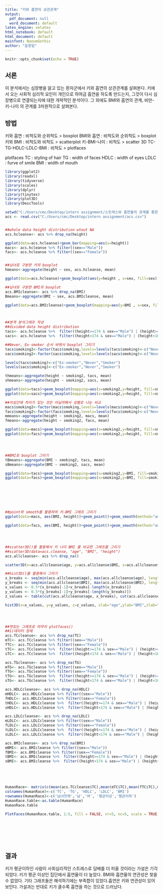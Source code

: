 ---
title: "키와 흡연의 상관관계"
output:
  pdf_document: null
  word_document: default
latex_engine: xelatex
html_notebook: default
html_document: default
mainfont: NanumGothic
author: "윤창일"
---

```{r setup, include=FALSE}
knitr::opts_chunk$set(echo = TRUE)
```
## 서론
이 분석에서는 심장병을 앓고 있는 환자군에서 키와 흡연의 상관관계를 살펴본다. 키에서 오는 사회적 심리적 요인이 개인으로 하여금 흡연을 하도록 만드는지, 그것이 다시 심장병으로 연결되는지에 대한 개략적인 분석이다. 그 외에도 BMI와 흡연의 관계, 비만-키-나이 의 관계를 3차원적으로 살펴본다.

## 방법
키와 흡연 : 비척도와 순위척도 > boxplot
BMI와 흡연 : 비척도와 순위척도 > boxplot
키와 BMI : 비척도와 비척도 > scatterplot
키-BMI-나이 : 비척도 > scatter 3D
TC-TG-HDLC-LDLC-BMI : 비척도 > plotfaces



plotfaces
TC : styling of hair
TG : width of faces
HDLC : width of eyes
LDLC : furve of smile
BMI : width of mouth




```{r}
library(ggplot2)
library(readxl)
library(tidyverse)
library(scales)
library(dplyr)
library(tinytex)
library(plot3D)
library(DescTools)

setwd("C:/Users/cmc/Desktop/intern assignment/스트레스와 흡연율의 관계를 통한 키와 스트레스의 상관관계")
acs <- read.csv("C:/Users/cmc/Desktop/intern assignment/acs.csv")


##whole data height distribution wtout NA
acs.hcleanse<- acs %>% drop_na(height)

ggplot(data=acs.hcleanse)+geom_bar(mapping=aes(x=height))
macs<- acs.hcleanse %>% filter((sex=="Male"))
facs<- acs.hcleanse %>% filter((sex=="Female"))


##남녀로 구분한 키의 boxplot
hmeans<-aggregate(height ~ sex, acs.hcleanse, mean)

ggplot(data=acs.hcleanse)+geom_boxplot(aes(y=height , x=sex, fill=sex))+stat_summary(aes(sex,height), fun.y=mean, colour="darkred", geom="point",shape=18, size=3, show.legend = TRUE) + geom_text(data = hmeans, aes(x=sex, label = height,  y = height - 1.2))

##남녀로 구분한 BMI의 boxplot
acs.BMIcleanse<- acs %>% drop_na(BMI)
Bmeans<-aggregate(BMI ~ sex, acs.BMIcleanse, mean)

ggplot(data=acs.BMIcleanse)+geom_boxplot(mapping=aes(y=BMI , x=sex, fill=sex))+stat_summary(aes(sex,BMI), fun.y=mean, colour="darkred", geom="point",shape=18, size=3, show.legend = TRUE) + geom_text(data = Bmeans, aes(x=sex, label = BMI,  y = BMI - 1.2))



##본격 분석그래프 작성
##divided data height distribution
tacs<- acs.hcleanse %>%  filter((height>=174 & sex=="Male") | (height>=161 & sex=="Female"))
sacs<- acs.hcleanse %>%  filter((height<174 & sex=="Male") | (height<161 & sex=="Female"))

##Never, Ex-smoker 순서 바꿔서 boxplot 그리기
tacs$smoking2<-factor(tacs$smoking,levels=levels(tacs$smoking)<-c("Never","Ex-smoker","Smoker"))
sacs$smoking2<-factor(sacs$smoking,levels=levels(sacs$smoking)<-c("Never","Ex-smoker","Smoker"))

levels(tacs$smoking)<-c("Ex-smoker","Never","Smoker")
levels(sacs$smoking)<-c("Ex-smoker","Never","Smoker")

thmeans<-aggregate(height ~ smoking2, tacs, mean)
shmeans<-aggregate(height ~ smoking2, sacs, mean)

ggplot(data=tacs)+geom_boxplot(mapping=aes(x=smoking2,y=height, fill=smoking2))+stat_summary(aes(smoking2,height), fun.y=mean, colour="darkred", geom="point",shape=18, size=3, show.legend = TRUE) + geom_text(data = thmeans, aes(x=smoking2, label = height,  y = height - 1.2)) 
ggplot(data=sacs)+geom_boxplot(mapping=aes(x=smoking2,y=height, fill=smoking2))+stat_summary(aes(smoking2,height), fun.y=mean, colour="darkred", geom="point",shape=18, size=3, show.legend = TRUE) + geom_text(data = shmeans, aes(x=smoking2, label = height,  y = height - 1.2))

##이성간에 차이가 있는 것은 아닐까해서 성별로 나눈 비교
macs$smoking2<-factor(macs$smoking,levels=levels(macs$smoking)<-c("Never","Ex-smoker","Smoker"))
facs$smoking2<-factor(facs$smoking,levels=levels(facs$smoking)<-c("Never","Ex-smoker","Smoker"))
mmeans<-aggregate(height ~ smoking2, macs, mean)
fmeans<-aggregate(height ~ smoking2, facs, mean)

ggplot(data=macs)+geom_boxplot(mapping=aes(x=smoking2,y=height, fill=smoking2))+stat_summary(aes(smoking2,height), fun.y=mean, colour="darkred", geom="point",shape=18, size=3, show.legend = TRUE) + geom_text(data = mmeans, aes(x=smoking2, label = height,  y = height - 1.2)) 
ggplot(data=facs)+geom_boxplot(mapping=aes(x=smoking2,y=height, fill=smoking2))+stat_summary(aes(smoking2,height), fun.y=mean, colour="darkred", geom="point",shape=18, size=3, show.legend = TRUE) + geom_text(data = fmeans, aes(x=smoking2, label = height,  y = height - 1.2))




##BMI로 boxplot 그리기
tBmeans<-aggregate(BMI ~ smoking2, tacs, mean)
sBmeans<-aggregate(BMI ~ smoking2, sacs, mean)

ggplot(data=tacs)+geom_boxplot(mapping=aes(x=smoking2,y=BMI, fill=smoking2)) +stat_summary(aes(smoking2,BMI), fun.y=mean, colour="darkred", geom="point",shape=18, size=3, show.legend = TRUE) + geom_text(data = tBmeans, aes(x=smoking2, label = BMI,  y = BMI - 1.2))
ggplot(data=facs)+geom_boxplot(mapping=aes(x=smoking2,y=BMI, fill=smoking2))+stat_summary(aes(smoking2,BMI), fun.y=mean, colour="darkred", geom="point",shape=18, size=3, show.legend = TRUE) + geom_text(data = sBmeans, aes(x=smoking2, label = BMI,  y = BMI - 1.2))







##point와 smooth를 활용하여 키-BMI 그래프 그리기
ggplot(data=macs, aes(BMI, height))+geom_point()+geom_smooth(method="auto")

ggplot(data=facs, aes(BMI, height))+geom_point()+geom_smooth(method="auto")




##scatter3D()를 활용해서 키 나이 BMI 를 비교한 그래프를 그리기
##scatter3D(data=acs.cleanse, "age", "BMI", "height")
acs.allcleanse<- acs %>% drop_na()

scatter3D(x=acs.allcleanse$age, y=acs.allcleanse$BMI, z=acs.allcleanse$height, xlab="age",ylab="BMI",zlab="height")

##hist3D()를 활용해서 그리기
x_breaks <- seq(min(acs.allcleanse$age), max(acs.allcleanse$age), length.out = 100)
y_breaks <- seq(min(acs.allcleanse$BMI), max(acs.allcleanse$BMI), length.out = 100)
x_values <- 0.5*(x_breaks[-1]+x_breaks[-length(x_breaks)])
y_values <- 0.5*(y_breaks[-1]+y_breaks[-length(y_breaks)])
z_values <- table(cut(acs.allcleanse$age, x_breaks), cut(acs.allcleanse$BMI, y_breaks))

hist3D(x=x_values, y=y_values, z=z_values, xlab="age",ylab="BMI",zlab="height", bty="g", ticktype="detailed", d=3)




##멋있는 그래프로 마무리 plotfaces()
##1)데이터 정제
acs.TCcleanse<- acs %>% drop_na(TC)
mTC<- acs.TCcleanse %>% filter((sex=="Male"))
fTC<- acs.TCcleanse %>% filter((sex=="Female"))
tTC<- acs.TCcleanse %>%  filter((height>=174 & sex=="Male") | (height>=161 & sex=="Female"))
sTC<- acs.TCcleanse %>%  filter((height<174 & sex=="Male") | (height<161 & sex=="Female"))

acs.TGcleanse<- acs %>% drop_na(TG)
mTG<- acs.TGcleanse %>% filter((sex=="Male"))
fTG<- acs.TGcleanse %>% filter((sex=="Female"))
tTG<- acs.TGcleanse %>%  filter((height>=174 & sex=="Male") | (height>=161 & sex=="Female"))
sTG<- acs.TGcleanse %>%  filter((height<174 & sex=="Male") | (height<161 & sex=="Female"))

acs.HDLCcleanse<- acs %>% drop_na(HDLC)
mHDLC<- acs.HDLCcleanse %>% filter((sex=="Male"))
fHDLC<- acs.HDLCcleanse %>% filter((sex=="Female"))
tHDLC<- acs.HDLCcleanse %>%  filter((height>=174 & sex=="Male") | (height>=161 & sex=="Female"))
sHDLC<- acs.HDLCcleanse %>%  filter((height<174 & sex=="Male") | (height<161 & sex=="Female"))

acs.LDLCcleanse<- acs %>% drop_na(LDLC)
mLDLC<- acs.LDLCcleanse %>% filter((sex=="Male"))
fLDLC<- acs.LDLCcleanse %>% filter((sex=="Female"))
tLDLC<- acs.LDLCcleanse %>%  filter((height>=174 & sex=="Male") | (height>=161 & sex=="Female"))
sLDLC<- acs.LDLCcleanse %>%  filter((height<174 & sex=="Male") | (height<161 & sex=="Female"))

acs.BMIcleanse<- acs %>% drop_na(BMI)
mBMI<- acs.BMIcleanse %>% filter((sex=="Male"))
fBMI<- acs.BMIcleanse %>% filter((sex=="Female"))
tBMI<- acs.BMIcleanse %>%  filter((height>=174 & sex=="Male") | (height>=161 & sex=="Female"))
sBMI<- acs.BMIcleanse %>%  filter((height<174 & sex=="Male") | (height<161 & sex=="Female"))





HumanRace<- matrix(c(mean(acs.TCcleanse$TC),mean(mTC$TC),mean(fTC$TC),mean(tTC$TC),mean(sTC$TC),mean(acs.TGcleanse$TG),mean(mTG$TG),mean(fTG$TG),mean(tTG$TG),mean(sTG$TG),mean(acs.HDLCcleanse$HDLC),mean(mHDLC$HDLC),mean(fHDLC$HDLC),mean(tHDLC$HDLC),mean(sHDLC$HDLC),mean(acs.LDLCcleanse$LDLC),mean(mLDLC$LDLC),mean(fLDLC$LDLC),mean(tLDLC$LDLC),mean(sLDLC$LDLC),mean(acs.BMIcleanse$BMI),mean(mBMI$BMI),mean(fBMI$BMI),mean(tBMI$BMI),mean(sBMI$BMI)), ncol=5)
colnames(HumanRace)<-c('TC', 'TG', 'HDLC', 'LDLC', 'BMI')
rownames(HumanRace)<-c('남녀전체','남','여', '평균이상','평균이하')
HumanRace.table<-as.table(HumanRace)
HumanRace.table

PlotFaces(HumanRace.table, 1:5, fill = FALSE, nr=5, nc=5, scale = TRUE, byrow = FALSE, labels=c('남녀전체','남','여', '평균이상','평균이하'), col=hecru) 








```

## 결과
키가 평균이하인 사람이 사회심리적인 스트레스로 담배를 더 피울 것이라는 가설은 기각되었다. 키가 평균 이상인 집단에서 흡연율이 더 높았다. BMI와 흡연율의 연관성은 찾을 수 없었다. 기타 그래프들은 해석하기에는 부족합이 있었다.흡연은 키와 연관성이 있어 보인다. 가설과는 반대로 키가 클수록 흡연을 하는 것으로 드러났다.